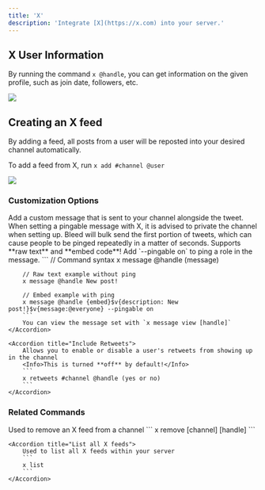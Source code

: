```yaml
---
title: 'X'
description: 'Integrate [X](https://x.com) into your server.'
---
```


## X User Information

By running the command `x @handle`, you can get information on the given profile, such as join date, followers, etc.

<Frame caption="Command response showing a user's X profile" type="glass">
  <img src="https://i.postimg.cc/nhrNhcDW/image.png" />
</Frame>

## Creating an X feed

By adding a feed, all posts from a user will be reposted into your desired channel automatically.

To add a feed from X, run `x add #channel @user`

<Frame caption="Adding an X feed to a channel" type="glass">
  <img src="https://i.postimg.cc/85ZhcDWy/image.png" />
</Frame>

### Customization Options

<AccordionGroup>
    <Accordion title="Custom Messages">
        Add a custom message that is sent to your channel alongside the tweet.
        <Warning> When setting a pingable message with X, it is advised to private the channel when setting up. Bleed will bulk send the first portion of tweets, which can cause people to be pinged repeatedly in a matter of seconds. </Warning>
        <Tip>Supports **raw text** and **embed code**! Add `--pingable on` to ping a role in the message.</Tip>
        ```
        // Command syntax
        x message @handle (message)

        // Raw text example without ping
        x message @handle New post!

        // Embed example with ping
        x message @handle {embed}$v{description: New post!}$v{message:@everyone} --pingable on
        ```
        You can view the message set with `x message view [handle]`
    </Accordion>

    <Accordion title="Include Retweets">
        Allows you to enable or disable a user's retweets from showing up in the channel
        <Info>This is turned **off** by default!</Info>
        ```
        x retweets #channel @handle (yes or no)
        ```
    </Accordion>
</AccordionGroup>

### Related Commands

<AccordionGroup>
    <Accordion title="Remove an X feed">
        Used to remove an X feed from a channel
        ```
        x remove [channel] [handle]
        ```
    </Accordion>

    <Accordion title="List all X feeds">
        Used to list all X feeds within your server
        ```
        x list
        ```
    </Accordion>
</AccordionGroup>